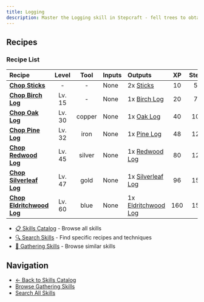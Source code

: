```yaml
---
title: Logging
description: Master the Logging skill in Stepcraft - fell trees to obtain logs for construction and crafting
---
```


## Recipes

### Recipe List

| Recipe | Level | Tool | Inputs | Outputs | XP | Steps |
|:-------|:-----:|:----:|:-------|:--------|:--:|:-----:|
| <a id="sticks"></a>**[Chop Sticks](/docs/resources/individual/sticks)** | - | - | None | 2x [Sticks](/docs/resources/individual/sticks) | 10 | 50 |
| <a id="birch_log"></a>**[Chop Birch Log](/docs/resources/individual/birch_log)** | Lv. 15 | - | None | 1x [Birch Log](/docs/resources/individual/birch_log) | 20 | 75 |
| <a id="oak_log"></a>**[Chop Oak Log](/docs/resources/individual/oak_log)** | Lv. 30 | copper | None | 1x [Oak Log](/docs/resources/individual/oak_log) | 40 | 100 |
| <a id="pine_log"></a>**[Chop Pine Log](/docs/resources/individual/pine_log)** | Lv. 32 | iron | None | 1x [Pine Log](/docs/resources/individual/pine_log) | 48 | 120 |
| <a id="redwood_log"></a>**[Chop Redwood Log](/docs/resources/individual/redwood_log)** | Lv. 45 | silver | None | 1x [Redwood Log](/docs/resources/individual/redwood_log) | 80 | 125 |
| <a id="silverleaf_log"></a>**[Chop Silverleaf Log](/docs/resources/individual/silverleaf_log)** | Lv. 47 | gold | None | 1x [Silverleaf Log](/docs/resources/individual/silverleaf_log) | 96 | 150 |
| <a id="eldritchwood_log"></a>**[Chop Eldritchwood Log](/docs/resources/individual/eldritchwood_log)** | Lv. 60 | blue | None | 1x [Eldritchwood Log](/docs/resources/individual/eldritchwood_log) | 160 | 150 |## Related Content

- [📋 Skills Catalog](/docs/skills) - Browse all skills
- [🔍 Search Skills](/search) - Find specific recipes and techniques
- [📝 Gathering Skills](/docs/skills#gathering) - Browse similar skills

## Navigation

- [← Back to Skills Catalog](/docs/skills)
- [Browse Gathering Skills](/docs/skills#gathering)
- [Search All Skills](/search)
